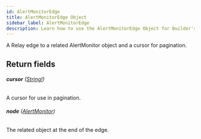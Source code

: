 ```yaml
---
id: AlertMonitorEdge
title: AlertMonitorEdge Object
sidebar_label: AlertMonitorEdge
description: Learn how to use the AlertMonitorEdge Object for Builder's API.
---
```


A Relay edge to a related AlertMonitor object and a cursor for pagination.

## Return fields

###### <b>cursor</b> ([String!](/composer/builder/api/schema/scalar/String.mdx))

A cursor for use in pagination.

###### <b>node</b> ([AlertMonitor](/composer/builder/api/schema/object/AlertMonitor.mdx))

The related object at the end of the edge.
